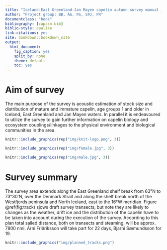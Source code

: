 ```yaml
---
title: "Iceland-East Greenland-Jan Mayen capelin autumn survey manual _DRAFT_"
author: "Project group: BB, ÁG, ÞS, SÞJ, PR"
documentclass: "book"
bibliography: [capasm.bib]
biblio-style: apalike
link-citations: yes
site: bookdown::bookdown_site
output: 
  html_document: 
    fig_caption: yes
    split_by: none
    theme: default
    toc: yes
---
```


# Aim of survey

The main purpose of the survey is acoustic estimation of stock size
and distribution of mature and immature capelin, age groups 1 and
older in Iceland, East Greenland and Jan Mayen waters. In parallel it
is endeavoured to utilize the survey to gain further information on
capelin biology and ecosystem couplings/linkages to the physical
environment and biological communities in the area.

```r
knitr::include_graphics(rep("img/knit-logo.png", 3))
```

```r
knitr::include_graphics(rep("img/female.jpg", 3))
```

```r
knitr::include_graphics(rep("img/male.jpg", 3))
```

# Survey summary

The survey area extends along the East Greenland shelf break from 63°N
to 73°30'N, over the Denmark Strait and along the shelf break north of
the Westfjords peninsula and North Iceland, east to the 16°W
meridian. Figure \@ref(fig:track) sjows draft survey transects, but
note they are likely to changes as the weather, drift ice and the
distribution of the capelin have to be taken into account during the
execution of the survey. According to this plan total sailed distance,
both on transects and steaming, will be approx. 7800 nmi. Árni
Friðriksson will take part for 22 days, Bjarni Sæmundsson for 19.

```r
knitr::include_graphics("img/planned_tracks.png")
```
